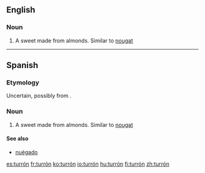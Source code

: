 {{wikipedia}}
==English==

===Noun===
{{en-noun|turrones}}

# A sweet made from almonds. Similar to [[nougat]]
----
==Spanish==

===Etymology===
Uncertain, possibly from {{etyl|ca|es}} {{term|torró|lang=ca}}.

===Noun===
{{es-noun|m|turrones}}

# A sweet made from almonds. Similar to [[nougat]]

====See also====
* [[nuégado]] {{m}}

[[es:turrón]]
[[fr:turrón]]
[[ko:turrón]]
[[io:turrón]]
[[hu:turrón]]
[[fi:turrón]]
[[zh:turrón]]